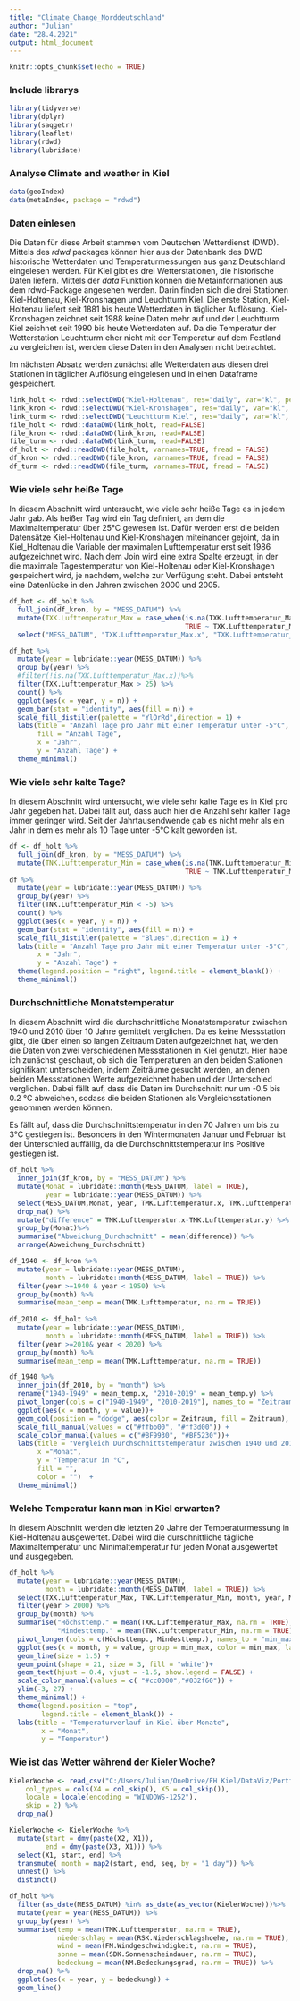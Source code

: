 ```yaml
---
title: "Climate_Change_Norddeutschland"
author: "Julian"
date: "28.4.2021"
output: html_document
---
```


```r
knitr::opts_chunk$set(echo = TRUE)
```

### Include librarys
```r
library(tidyverse)
library(dplyr)
library(saqgetr)
library(leaflet)
library(rdwd) 
library(lubridate)
```

### Analyse Climate and weather in Kiel


```r
data(geoIndex)  
data(metaIndex, package = "rdwd")
```

### Daten einlesen
Die Daten für diese Arbeit stammen vom Deutschen Wetterdienst (DWD). Mittels des *rdwd* packages können hier aus der Datenbank des DWD historische Wetterdaten und Temperaturmessungen aus ganz Deutschland eingelesen werden. 
Für Kiel gibt es drei Wetterstationen, die historische Daten liefern. Mittels der *data* Funktion können die Metainformationen aus dem rdwd-Package angesehen werden. Darin finden sich die drei Stationen Kiel-Holtenau, Kiel-Kronshagen und Leuchtturm Kiel. Die erste Station, Kiel-Holtenau liefert seit 1881 bis heute Wetterdaten in täglicher Auflösung. Kiel-Kronshagen zeichnet seit 1988 keine Daten mehr auf und der Leuchtturm Kiel zeichnet seit 1990 bis heute Wetterdaten auf. 
Da die Temperatur der Wetterstation Leuchtturm eher nicht mit der Temperatur auf dem Festland zu vergleichen ist, werden diese Daten in den Analysen nicht betrachtet.

Im nächsten Absatz werden zunächst alle Wetterdaten aus diesen drei Stationen in täglicher Auflösung eingelesen und in einen Dataframe gespeichert. 

```r
link_holt <- rdwd::selectDWD("Kiel-Holtenau", res="daily", var="kl", per="history")
link_kron <- rdwd::selectDWD("Kiel-Kronshagen", res="daily", var="kl", per="history")
link_turm <- rdwd::selectDWD("Leuchtturm Kiel", res="daily", var="kl", per="history")
file_holt <- rdwd::dataDWD(link_holt, read=FALSE) 
file_kron <- rdwd::dataDWD(link_kron, read=FALSE) 
file_turm <- rdwd::dataDWD(link_turm, read=FALSE) 
df_holt <- rdwd::readDWD(file_holt, varnames=TRUE, fread = FALSE)
df_kron <- rdwd::readDWD(file_kron, varnames=TRUE, fread = FALSE)
df_turm <- rdwd::readDWD(file_turm, varnames=TRUE, fread = FALSE)
```

### Wie viele sehr heiße Tage
In diesem Abschnitt wird untersucht, wie viele sehr heiße Tage es in jedem Jahr gab. Als heißer Tag wird ein Tag definiert, an dem die Maximaltemperatur über 25°C gewesen ist. 
Dafür werden erst die beiden Datensätze Kiel-Holtenau und Kiel-Kronshagen miteinander gejoint, da in Kiel_Holtenau die Variable der maximalen Lufttemperatur erst seit 1986 aufgezeichnet wird. Nach dem Join wird eine extra Spalte erzeugt, in der die maximale Tagestemperatur von Kiel-Holtenau oder Kiel-Kronshagen gespeichert wird, je nachdem, welche zur Verfügung steht. 
Dabei entsteht eine Datenlücke in den Jahren zwischen 2000 und 2005. 

```r
df_hot <- df_holt %>%
  full_join(df_kron, by = "MESS_DATUM") %>%
  mutate(TXK.Lufttemperatur_Max = case_when(is.na(TXK.Lufttemperatur_Max.x) & !is.na(TXK.Lufttemperatur_Max.y) ~ TXK.Lufttemperatur_Max.y,
                                            TRUE ~ TXK.Lufttemperatur_Max.x)) %>%
  select("MESS_DATUM", "TXK.Lufttemperatur_Max.x", "TXK.Lufttemperatur_Max.y","TXK.Lufttemperatur_Max")  

df_hot %>%
  mutate(year = lubridate::year(MESS_DATUM)) %>%
  group_by(year) %>%
  #filter(!is.na(TXK.Lufttemperatur_Max.x))%>%
  filter(TXK.Lufttemperatur_Max > 25) %>%
  count() %>%
  ggplot(aes(x = year, y = n)) +
  geom_bar(stat = "identity", aes(fill = n)) +
  scale_fill_distiller(palette = "YlOrRd",direction = 1) +
  labs(title = "Anzahl Tage pro Jahr mit einer Temperatur unter -5°C",
       fill = "Anzahl Tage",
       x = "Jahr",
       y = "Anzahl Tage") +
  theme_minimal()

```

### Wie viele sehr kalte Tage?

In diesem Abschnitt wird untersucht, wie viele sehr kalte Tage es in Kiel pro Jahr gegeben hat.
Dabei fällt auf, dass auch hier die Anzahl sehr kalter Tage immer geringer wird. Seit der Jahrtausendwende gab es nicht mehr als ein Jahr in dem es mehr als 10 Tage unter -5°C kalt geworden ist.
```r
df <- df_holt %>%
  full_join(df_kron, by = "MESS_DATUM") %>%
  mutate(TNK.Lufttemperatur_Min = case_when(is.na(TNK.Lufttemperatur_Min.x) & !is.na(TNK.Lufttemperatur_Min.y) ~ TNK.Lufttemperatur_Min.y,
                                            TRUE ~ TNK.Lufttemperatur_Min.x))
df %>%
  mutate(year = lubridate::year(MESS_DATUM)) %>%
  group_by(year) %>%
  filter(TNK.Lufttemperatur_Min < -5) %>%
  count() %>%
  ggplot(aes(x = year, y = n)) +
  geom_bar(stat = "identity", aes(fill = n)) +
  scale_fill_distiller(palette = "Blues",direction = 1) +
  labs(title = "Anzahl Tage pro Jahr mit einer Temperatur unter -5°C",
       x = "Jahr",
       y = "Anzahl Tage") +
  theme(legend.position = "right", legend.title = element_blank()) +
  theme_minimal()
```

### Durchschnittliche Monatstemperatur
In diesem Abschnitt wird die durchschnittliche Monatstemperatur zwischen 1940 und 2010 über 10 Jahre gemittelt verglichen. 
Da es keine Messstation gibt, die über einen so langen Zeitraum Daten aufgezeichnet hat, werden die Daten von zwei verschiedenen Messstationen in Kiel genutzt. Hier habe ich zunächst geschaut, ob sich die Temperaturen an den beiden Stationen signifikant unterscheiden, indem Zeiträume gesucht werden, an denen beiden Messstationen Werte aufgezeichnet haben und der Unterschied verglichen. 
Dabei fällt auf, dass die Daten im Durchschnitt nur um -0.5 bis 0.2 °C abweichen, sodass die beiden Stationen als Vergleichsstationen genommen werden können.

Es fällt auf, dass die Durchschnittstemperatur in den 70 Jahren um bis zu 3°C gestiegen ist. Besonders in den Wintermonaten Januar und Februar ist der Unterschied auffällig, da die Durchschnittstemperatur ins Positive gestiegen ist. 


```r

df_holt %>%
  inner_join(df_kron, by = "MESS_DATUM") %>% 
  mutate(Monat = lubridate::month(MESS_DATUM, label = TRUE),
         year = lubridate::year(MESS_DATUM)) %>%
  select(MESS_DATUM,Monat, year, TMK.Lufttemperatur.x, TMK.Lufttemperatur.y) %>%
  drop_na() %>%
  mutate("difference" = TMK.Lufttemperatur.x-TMK.Lufttemperatur.y) %>%
  group_by(Monat)%>%
  summarise("Abweichung_Durchschnitt" = mean(difference)) %>%
  arrange(Abweichung_Durchschnitt)

df_1940 <- df_kron %>%
  mutate(year = lubridate::year(MESS_DATUM),
         month = lubridate::month(MESS_DATUM, label = TRUE)) %>%
  filter(year >=1940 & year < 1950) %>%
  group_by(month) %>%
  summarise(mean_temp = mean(TMK.Lufttemperatur, na.rm = TRUE))
  
df_2010 <- df_holt %>%
  mutate(year = lubridate::year(MESS_DATUM),
         month = lubridate::month(MESS_DATUM, label = TRUE)) %>%
  filter(year >=2010& year < 2020) %>%
  group_by(month) %>%
  summarise(mean_temp = mean(TMK.Lufttemperatur, na.rm = TRUE))

df_1940 %>%
  inner_join(df_2010, by = "month") %>%
  rename("1940-1949" = mean_temp.x, "2010-2019" = mean_temp.y) %>%
  pivot_longer(cols = c("1940-1949", "2010-2019"), names_to = "Zeitraum") %>%
  ggplot(aes(x = month, y = value))+ 
  geom_col(position = "dodge", aes(color = Zeitraum, fill = Zeitraum), alpha = 1) + 
  scale_fill_manual(values = c("#ffbb00", "#ff3d00")) +
  scale_color_manual(values = c("#BF9930", "#BF5230"))+ 
  labs(title = "Vergleich Durchschnittstemperatur zwischen 1940 und 2010",
       x ="Monat", 
       y = "Temperatur in °C",
       fill = "",
       color = "")  +
  theme_minimal()
```

### Welche Temperatur kann man in Kiel erwarten?
In diesem Abschnitt werden die letzten 20 Jahre der Temperaturmessung in Kiel-Holtenau ausgewertet.
Dabei wird die durschnittliche tägliche Maximaltemperatur und Minimaltemperatur für jeden Monat ausgewertet und ausgegeben.

```r
df_holt %>%
  mutate(year = lubridate::year(MESS_DATUM),
         month = lubridate::month(MESS_DATUM, label = TRUE)) %>%
  select(TXK.Lufttemperatur_Max, TNK.Lufttemperatur_Min, month, year, MESS_DATUM) %>%
  filter(year > 2000) %>%
  group_by(month) %>%
  summarise("Höchsttemp." = mean(TXK.Lufttemperatur_Max, na.rm = TRUE),
            "Mindesttemp." = mean(TNK.Lufttemperatur_Min, na.rm = TRUE)) %>%
  pivot_longer(cols = c(Höchsttemp., Mindesttemp.), names_to = "min_max") %>%
  ggplot(aes(x = month, y = value, group = min_max, color = min_max, label = paste(round(value, 0), "°C")))+
  geom_line(size = 1.5) +
  geom_point(shape = 21, size = 3, fill = "white")+
  geom_text(hjust = 0.4, vjust = -1.6, show.legend = FALSE) +
  scale_color_manual(values = c( "#cc0000","#032f60")) +
  ylim(-3, 27) +
  theme_minimal() +
  theme(legend.position = "top",
        legend.title = element_blank()) +
  labs(title = "Temperaturverlauf in Kiel über Monate",
        x = "Monat",
        y = "Temperatur")
```

### Wie ist das Wetter während der Kieler Woche?
```r
KielerWoche <- read_csv("C:/Users/Julian/OneDrive/FH Kiel/DataViz/Portfolio_Climate/KielerWoche.csv", 
    col_types = cols(X4 = col_skip(), X5 = col_skip()), 
    locale = locale(encoding = "WINDOWS-1252"), 
    skip = 2) %>%
  drop_na()

KielerWoche <- KielerWoche %>%
  mutate(start = dmy(paste(X2, X1)),
         end = dmy(paste(X3, X1))) %>%
  select(X1, start, end) %>%
  transmute( month = map2(start, end, seq, by = "1 day")) %>%
  unnest() %>%
  distinct()

df_holt %>%
  filter(as_date(MESS_DATUM) %in% as_date(as_vector(KielerWoche)))%>%
  mutate(year = year(MESS_DATUM)) %>%
  group_by(year) %>%
  summarise(temp = mean(TMK.Lufttemperatur, na.rm = TRUE),
            niederschlag = mean(RSK.Niederschlagshoehe, na.rm = TRUE), 
            wind = mean(FM.Windgeschwindigkeit, na.rm = TRUE),
            sonne = mean(SDK.Sonnenscheindauer, na.rm = TRUE),
            bedeckung = mean(NM.Bedeckungsgrad, na.rm = TRUE)) %>%
  drop_na() %>%
  ggplot(aes(x = year, y = bedeckung)) +
  geom_line()
```

